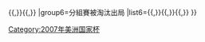 {{Navbox
|name=2007年美洲国家杯决赛圈
|title=[[2007年美洲國家盃]]決賽圈
|image=<!-- 合理使用文件：Image-Venezuela-2007.PNG -->[[:File:Image-Venezuela-2007.PNG|90px]]
|state={{{state|<includeonly>autocollapse</includeonly>}}}
|bodyclass=hlist
|group1=冠軍
|group1style=border-right:solid 5px gold
|list1='''{{fb|BRA}}'''
|group2=亞軍
|group2style=border-right:solid 5px silver
|list2={{fb|ARG}}
|group3=季軍
|group3style=border-right:solid 5px #CD7F32
|list3={{fb|MEX}}
|group4=殿軍
|group4style=border-right:solid 5px #9acdff
|list4={{fb|URU}}
|group5=半準決賽被淘汰出局
|list5={{fb|CHI}}{{,}}{{fb|PAR}}{{,}}{{fb|PER}}{{,}}{{fb|VEN}}
|group6=分組賽被淘汰出局
|list6={{fb|BOL}}{{,}}{{fb|COL}}{{,}}{{fb|ECU}}{{,}}{{fb|USA}}
}}<noinclude>
{{collapsible option}}
[[Category:2007年美洲国家杯]]
</noinclude>